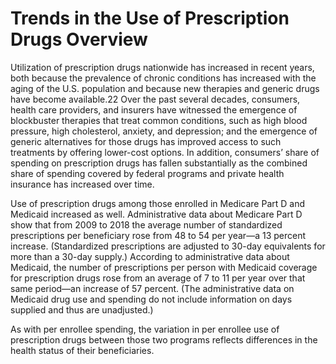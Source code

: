 ---
---
# Trends in the Use of Prescription Drugs Overview

Utilization of prescription drugs nationwide has increased in recent years, both because the prevalence of chronic conditions has increased with the aging of the U.S. population and because new therapies and generic drugs have become available.22 Over the past several decades, consumers, health care providers, and insurers have witnessed the emergence of blockbuster therapies that treat common conditions, such as high blood pressure, high cholesterol, anxiety, and depression; and the emergence of generic alternatives for those drugs has improved access to such treatments by offering lower-cost options. In addition, consumers’ share of spending on prescription drugs has fallen substantially as the combined share of spending covered by federal programs and private health insurance has increased over time.

Use of prescription drugs among those enrolled in Medicare Part D and Medicaid increased as well. Administrative data about Medicare Part D show that from 2009 to 2018 the average number of standardized prescriptions per beneficiary rose from 48 to 54 per year—a 13 percent increase. (Standardized prescriptions are adjusted to 30-day equivalents for more than a 30-day supply.) According to administrative data about Medicaid, the number of prescriptions per person with Medicaid coverage for prescription drugs rose from an average of 7 to 11 per year over that same period—an increase of 57 percent. (The administrative data on Medicaid drug use and spending do not include information on days supplied and thus are unadjusted.)

As with per enrollee spending, the variation in per enrollee use of prescription drugs between those two programs reflects differences in the health status of their beneficiaries.
